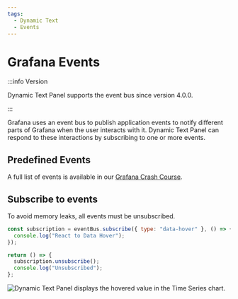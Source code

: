 ```yaml
---
tags:
  - Dynamic Text
  - Events
---
```



# Grafana Events

:::info Version

Dynamic Text Panel supports the event bus since version 4.0.0.

:::

Grafana uses an event bus to publish application events to notify different parts of Grafana when the user interacts with it. Dynamic Text Panel can respond to these interactions by subscribing to one or more events.

## Predefined Events

A full list of events is available in our [Grafana Crash Course](/grafana/developer/eventbus).

## Subscribe to events

To avoid memory leaks, all events must be unsubscribed.

```js
const subscription = eventBus.subscribe({ type: "data-hover" }, () => {
  console.log("React to Data Hover");
});

return () => {
  subscription.unsubscribe();
  console.log("Unsubscribed");
};
```

<Image
  title="Dynamic Text Panel displays the hovered value in the Time Series chart."
  src="/img/plugins/volkovlabs-dynamictext-panel/eventbus.png"
/>

